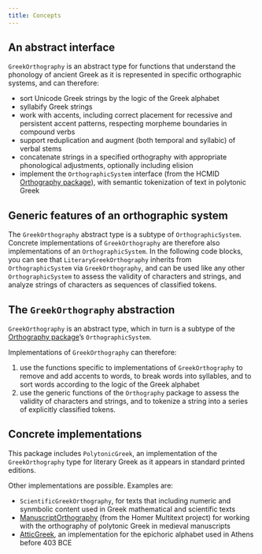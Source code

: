 ```yaml
---
title: Concepts
---
```




## An abstract interface

`GreekOrthography` is an abstract  type for functions that understand the phonology of ancient Greek as it is represented in specific orthographic systems, and can therefore:

- sort Unicode Greek strings by the logic of the Greek alphabet
- syllabify Greek strings
- work with accents, including correct placement for recessive and persistent accent patterns, respecting morpheme boundaries in compound verbs
- support reduplication and augment (both temporal and syllabic) of verbal stems
- concatenate strings in a specified orthography with appropriate phonological adjustments, optionally including elision
- implement the `OrthographicSystem` interface (from the HCMID [Orthography package](https://hcmid.github.io/Orthography.jl/stable/)), with semantic tokenization of text in polytonic Greek


## Generic features of an orthographic system

The `GreekOrthography` abstract type is a subtype of `OrthographicSystem`.  Concrete implementations of `GreekOrthography` are therefore also implementations of an `OrthographicSystem`. In the following code blocks, you can see that  `LiteraryGreekOrthography` inherits from `OrthographicSystem` via `GreekOrthography`, and can be used like any other `OrthographicSystem` to assess the validity of characters and strings, and analyze strings of characters as sequences of classified tokens.


## The `GreekOrthography` abstraction

`GreekOrthography` is an abstract type, which in turn is a 
subtype of the [Orthography package](https://github.com/hcmid/Orthography.jl)'s `OrthographicSystem`.

Implementations of `GreekOrthography` can therefore:


1. use the functions specific to implementations of `GreekOrthography` to remove and add accents to words, to break words into syllables, and to sort words according to the logic of the Greek alphabet
2. use the generic functions of the `Orthography` package to assess the validity of characters and strings, and to tokenize a string into a series of explicitly classified tokens.




## Concrete implementations

This package  includes `PolytonicGreek`, an implementation of the `GreekOrthography` type for literary Greek as it appears in standard printed editions. 

Other implementations are possible. Examples are:


- `ScientificGreekOrthography`, for texts that including numeric and synmbolic content used in Greek mathematical and scientific texts
- [ManuscriptOrthography](https://homermultitext.github.io/ManuscriptOrthography.jl/stable/) (from the Homer Multitext project) for working with the orthography of polytonic Greek in medieval manuscripts
- [AtticGreek](https://github.com/neelsmith/AtticGreek.jl), an implementation for the epichoric alphabet used in Athens before 403 BCE

